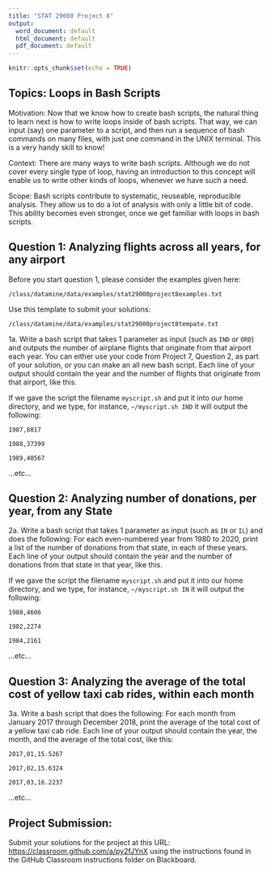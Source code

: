 ```yaml
---
title: "STAT 29000 Project 8"
output:
  word_document: default
  html_document: default
  pdf_document: default
---
```


```r
knitr::opts_chunk$set(echo = TRUE)
```

## Topics:  Loops in Bash Scripts

Motivation:  Now that we know how to create bash scripts, the natural thing to learn next is how to write loops inside of bash scripts.  That way, we can input (say) one parameter to a script, and then run a sequence of bash commands on many files, with just one command in the UNIX terminal.  This is a very handy skill to know!

Context:  There are many ways to write bash scripts.  Although we do not cover every single type of loop, having an introduction to this concept will enable us to write other kinds of loops, whenever we have such a need.

Scope:  Bash scripts contribute to systematic, reuseable, reproducible analysis.  They allow us to do a lot of analysis with only a little bit of code.  This ability becomes even stronger, once we get familiar with loops in bash scripts.


## Question 1: Analyzing flights across all years, for any airport

Before you start question 1, please consider the examples given here:

`/class/datamine/data/examples/stat29000project8examples.txt`

Use this template to submit your solutions:

`/class/datamine/data/examples/stat29000project8tempate.txt`

1a.  Write a bash script that takes 1 parameter as input (such as `IND` or `ORD`) and outputs the number of airplane flights that originate from that airport each year.  You can either use your code from Project 7, Question 2, as part of your solution, or you can make an all new bash script.  Each line of your output should contain the year and the number of flights that originate from that airport, like this.

If we gave the script the filename `myscript.sh` and put it into our home directory, and we type, for instance, `~/myscript.sh IND` it will output the following:

`1987,8817`

`1988,37399`

`1989,40567`

...etc...

## Question 2: Analyzing number of donations, per year, from any State

2a.  Write a bash script that takes 1 parameter as input (such as `IN` or `IL`) and does the following: For each even-numbered year from 1980 to 2020, print a list of the number of donations from that state, in each of these years. Each line of your output should contain the year and the number of donations from that state in that year, like this.

If we gave the script the filename `myscript.sh` and put it into our home directory, and we type, for instance, `~/myscript.sh IN` it will output the following:

`1980,4606`

`1982,2274`

`1984,2161`

...etc...


## Question 3: Analyzing the average of the total cost of yellow taxi cab rides, within each month

3a. Write a bash script that does the following:
For each month from January 2017 through December 2018,
print the average of the total cost of a yellow taxi cab ride.
Each line of your output should contain the year, the month,
and the average of the total cost, like this:

`2017,01,15.5267`

`2017,02,15.6324`

`2017,03,16.2237`

...etc...


## Project Submission:

Submit your solutions for the project at this URL: <https://classroom.github.com/a/py2fJYnX> using the instructions found in the GitHub Classroom instructions folder on Blackboard.



